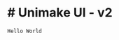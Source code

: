 
<Meta title="Home" />

<div className="sb-container">
  <h1 className='sb-section-title'>
    # Unimake UI - v2
  </h1>

    Hello World

</div>

<style>
	{`
  .sb-container {
    margin-bottom: 48px;
  }

  .sb-section {
    width: 100%;
    display: flex;
    flex-direction: row;
    gap: 20px;
  }

  .sb-section-title {
    margin-bottom: 32px;
  }
  `}
</style>
